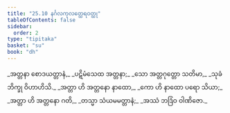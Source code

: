 ```yaml
---
title: "25.10 နင်္ဂလကုလတ္ထေရဝတ္ထု"
tableOfContents: false
sidebar:
  order: 2
type: "tipitaka"
basket: "su"
book: "dh"
---
```



<DynamicBreadcrumb />

<Division number="379" book="dh">

<Paragraph number="406" type="verses" book="dh">
_အတ္တနာ စောဒယတ္တာနံ,_  
_ပဋိမံသေထ အတ္တနာ;_  
_သော အတ္တဂုတ္တော သတိမာ,_  
_သုခံ ဘိက္ခု ဝိဟာဟိသိ._  

</Paragraph>

</Division>
<Division number="380" book="dh">

<Paragraph number="407" type="verses" book="dh">
_အတ္တာ ဟိ အတ္တနော နာထော,_  
_ကော ဟိ နာထော ပရော သိယာ;_  
_အတ္တာ ဟိ အတ္တနော ဂတိ,_  
_တသ္မာ သံယမမတ္တာနံ;_  
_အဿံ ဘဒြံဝ ဝါဏိဇော._
</Paragraph>
</Division>
